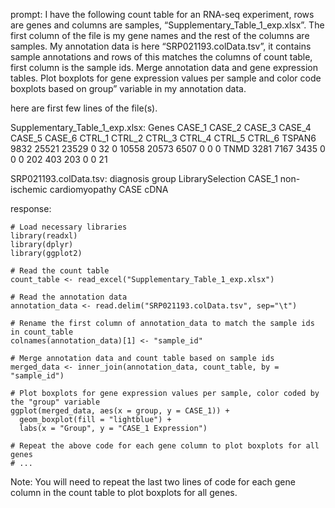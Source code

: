 prompt:
I have the following count table for an RNA-seq experiment, rows are genes and columns are samples, "Supplementary_Table_1_exp.xlsx". The first column of the file is my gene names and the rest of the columns are samples. My annotation data is here  "SRP021193.colData.tsv", it contains sample annotations and rows of this matches the columns of count table, first column is the sample ids. Merge annotation data and gene expression tables. Plot boxplots for gene expression values per sample and color code boxplots based on group" variable in my annotation data.

here are first few lines of the file(s).

Supplementary_Table_1_exp.xlsx:
Genes	CASE_1	CASE_2	CASE_3	CASE_4	CASE_5	CASE_6	CTRL_1	CTRL_2	CTRL_3	CTRL_4	CTRL_5	CTRL_6
TSPAN6	9832	25521	23529	0	32	0	10558	20573	6507	0	0	 0
TNMD	3281	 7167	 3435	0	 0	0	  202	  403	 203	0	0	21


SRP021193.colData.tsv:
diagnosis	group	LibrarySelection
CASE_1	non-ischemic cardiomyopathy	CASE	cDNA


response:
```
# Load necessary libraries
library(readxl)
library(dplyr)
library(ggplot2)

# Read the count table
count_table <- read_excel("Supplementary_Table_1_exp.xlsx")

# Read the annotation data
annotation_data <- read.delim("SRP021193.colData.tsv", sep="\t")

# Rename the first column of annotation_data to match the sample ids in count_table
colnames(annotation_data)[1] <- "sample_id"

# Merge annotation data and count table based on sample ids
merged_data <- inner_join(annotation_data, count_table, by = "sample_id")

# Plot boxplots for gene expression values per sample, color coded by the "group" variable
ggplot(merged_data, aes(x = group, y = CASE_1)) +
  geom_boxplot(fill = "lightblue") +
  labs(x = "Group", y = "CASE_1 Expression")

# Repeat the above code for each gene column to plot boxplots for all genes
# ...

```
Note: You will need to repeat the last two lines of code for each gene column in the count table to plot boxplots for all genes.
